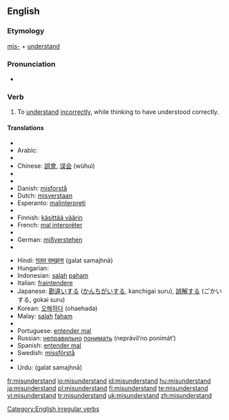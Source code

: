 {{wikipedia}}
==English==
===Etymology===
[[mis-]] + [[understand]]

===Pronunciation===
*{{IPA|/mɪsɜndər'stεnd/}}

===Verb===
{{en-verb|misunderstands|misunderstanding|misunderstood}}

# To [[understand]] [[incorrectly]], while thinking to have understood correctly.

====Translations====
{{trans-top|to understand incorrectly, while thinking to have understood correctly}}
*{{trreq|Albanian}}
*Arabic: {{Arab|[[اساء الفهم]]}} {{IPAchar|(’asá’ al-fáhem)}}
*{{trreq|Armenian}}
*Chinese: [[誤會]], [[误会]] (wùhuì)
*{{trreq|Croatian}}
*{{trreq|Czech}}
*Danish: [[misforstå]]
*Dutch: [[misverstaan]]
*Esperanto: [[malinterpreti]]
*{{trreq|Estonian}}
*Finnish: [[käsittää väärin]]
*French: [[mal interpréter]]
*{{trreq|Georgian}}
*German: [[mißverstehen]]
*{{trreq|Hebrew}}
{{trans-mid}}
*Hindi: [[ग़लत समझना]] (<u>g</u>alat samajhnā)
*Hungarian: {{t|hu|félreért}}
*Indonesian: [[salah]] [[paham]]
*Italian: [[fraintendere]]
*Japanese: [[勘違い]]する ([[かんちがい]]する, kanchigai suru), [[誤解]]する (ごかいする, gokai suru)
*Korean: [[오해하다]] (ohaehada)
*Malay: [[salah]] [[faham]]
*{{trreq|Mongolian}}
*Portuguese: [[entender mal]]
*Russian: [[неправильно]] [[понимать]] (neprávil’no ponimát’)
*Spanish: [[entender mal]]
*Swedish: [[missförstå]]
*{{trreq|Turkish}}
*Urdu: {{URchar|[[غلط سمجھنا]]}} (<u>g</u>alat samajhnā)
{{trans-bottom}}

[[Category:English irregular verbs]]

[[fr:misunderstand]]
[[io:misunderstand]]
[[id:misunderstand]]
[[hu:misunderstand]]
[[ja:misunderstand]]
[[pl:misunderstand]]
[[fi:misunderstand]]
[[te:misunderstand]]
[[vi:misunderstand]]
[[tr:misunderstand]]
[[uk:misunderstand]]
[[zh:misunderstand]]